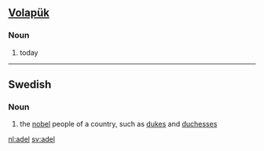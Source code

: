 == [[Volapük]] == 
=== Noun === 
# today

----

== Swedish ==
=== Noun ===

# the [[nobel]] people of a country, such as [[duke]]s and [[duchess]]es

[[nl:adel]]
[[sv:adel]]